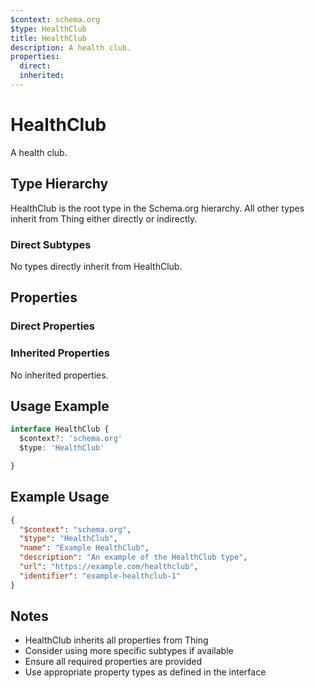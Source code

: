 ```yaml
---
$context: schema.org
$type: HealthClub
title: HealthClub
description: A health club.
properties:
  direct:
  inherited:
---
```

# HealthClub

A health club.

## Type Hierarchy

HealthClub is the root type in the Schema.org hierarchy. All other types inherit from Thing either directly or indirectly.

### Direct Subtypes

No types directly inherit from HealthClub.

## Properties

### Direct Properties



### Inherited Properties

No inherited properties.

## Usage Example

```typescript
interface HealthClub {
  $context?: 'schema.org'
  $type: 'HealthClub'

}
```

## Example Usage

```json
{
  "$context": "schema.org",
  "$type": "HealthClub",
  "name": "Example HealthClub",
  "description": "An example of the HealthClub type",
  "url": "https://example.com/healthclub",
  "identifier": "example-healthclub-1"
}
```

## Notes

- HealthClub inherits all properties from Thing
- Consider using more specific subtypes if available
- Ensure all required properties are provided
- Use appropriate property types as defined in the interface